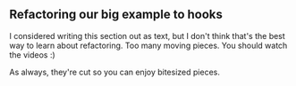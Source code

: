 ## Refactoring our big example to hooks

I considered writing this section out as text, but I don't think that's the
best way to learn about refactoring. Too many moving pieces. You should watch
the videos :)

As always, they're cut so you can enjoy bitesized pieces.